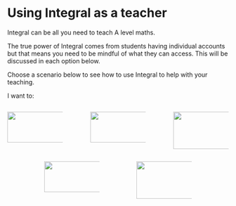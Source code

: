 # Using Integral as a teacher

Integral can be all you need to teach A level maths.

The true power of Integral comes from students having individual accounts but that means you need to be mindful of what they can access. This will be discussed in each option below.

Choose a scenario below to see how to use Integral to help with your teaching.

I want to:

::: columns
::: {.column width="30%"}
![](images/image-819218743.png){width="150" height="70"}
:::

::: {.column width="5%"}
:::

::: {.column width="30%"}
![](images/image-1764515570.png){width="150" height="70"}
:::

::: {.column width="5%"}
:::

::: {.column width="30%"}
![](images/image-1427320440.png){width="150" height="85"}
:::
:::

::: columns
::: {.column width="15%"}
:::

::: {.column width="30%"}
![](images/image-1385875161.png){width="150" height="70"}
:::

::: {.column width="10%"}
:::

::: {.column width="30%"}
![](images/image-764068673.png){width="170" height="85"}
:::

::: {.column width="15%"}
:::
:::
